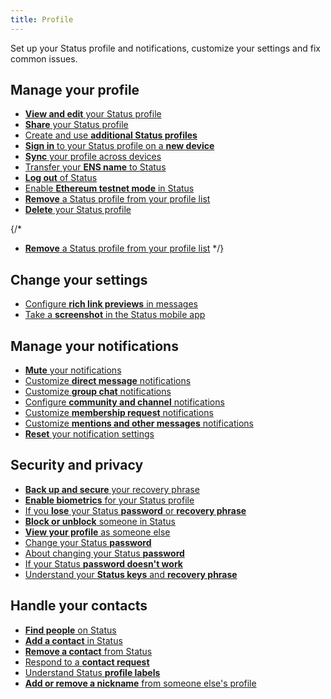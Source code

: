 ```yaml
---
title: Profile
---
```


Set up your Status profile and notifications, customize your settings and fix common issues.

## Manage your profile

- [**View and edit** your Status profile](./view-and-edit-your-status-profile.mdx)
- [**Share** your Status profile](./share-your-status-profile.mdx)
- [Create and use **additional Status profiles**](./create-and-use-additional-status-profiles.mdx)
- [**Sign in** to your Status profile on a **new device**](./sign-in-to-your-status-profile-on-a-new-device.mdx)
- [**Sync** your profile across devices](./sync-your-profile-across-devices.mdx)
- [Transfer your **ENS name** to Status](./transfer-your-ens-name-to-status.mdx)
- [**Log out** of Status](./log-out-of-status.mdx)
- [Enable **Ethereum testnet mode** in Status](enable-ethereum-testnet-mode-in-status.mdx)
- [**Remove** a Status profile from your profile list](./remove-a-status-profile-from-your-profile-list.mdx)
- [**Delete** your Status profile](./delete-your-status-profile.mdx)

{/*
- [**Remove** a Status profile from your profile list](./remove-a-status-profile-from-your-profile-list.mdx)
*/}

## Change your settings

- [Configure **rich link previews** in messages](./configure-rich-link-previews-in-messages.mdx)
- [Take a **screenshot** in the Status mobile app](./take-a-screenshot-in-the-status-mobile-app.mdx)

## Manage your notifications

- [**Mute** your notifications](./mute-your-notifications.mdx)
- [Customize **direct message** notifications](./customize-direct-message-notifications.mdx)
- [Customize **group chat** notifications](./customize-group-chat-notifications.mdx)
- [Configure **community and channel** notifications](./configure-community-and-channel-notifications.mdx)
- [Customize **membership request** notifications](./customize-membership-request-notifications.mdx)
- [Customize **mentions and other messages** notifications](./customize-mentions-and-other-messages-notifications.mdx)
- [**Reset** your notification settings](./reset-your-notification-settings.mdx)

## Security and privacy

- [**Back up and secure** your recovery phrase](./back-up-and-secure-your-recovery-phrase.mdx)
- [**Enable biometrics** for your Status profile](./enable-biometrics-for-your-status-profile.mdx)
- [If you **lose** your Status **password** or **recovery phrase**](./if-you-lose-your-status-password-or-recovery-phrase.mdx)
- [**Block or unblock** someone in Status](./block-or-unblock-someone-in-status.mdx)
- [**View your profile** as someone else](./view-your-profile-as-someone-else.mdx)
- [Change your Status **password**](./change-your-status-password.mdx)
- [About changing your Status **password**](about-changing-your-status-password.mdx)
- [If your Status **password doesn't work**](./if-your-status-password-doesn-t-work.mdx)
- [Understand your **Status keys** and **recovery phrase**](./understand-your-status-keys-and-recovery-phrase.mdx)

## Handle your contacts

- [**Find people** on Status](../getting-started/find-people-on-status.mdx)
- [**Add a contact** in Status](../messaging/add-a-contact-in-status.mdx)
- [**Remove a contact** from Status](./remove-a-contact-from-status.mdx)
- [Respond to a **contact request**](./respond-to-a-contact-request.mdx)
- [Understand Status **profile labels**](./understand-status-profile-labels.mdx)
- [**Add or remove a nickname** from someone else's profile](./add-or-remove-a-nickname-from-someone-else-s-profile.mdx)

